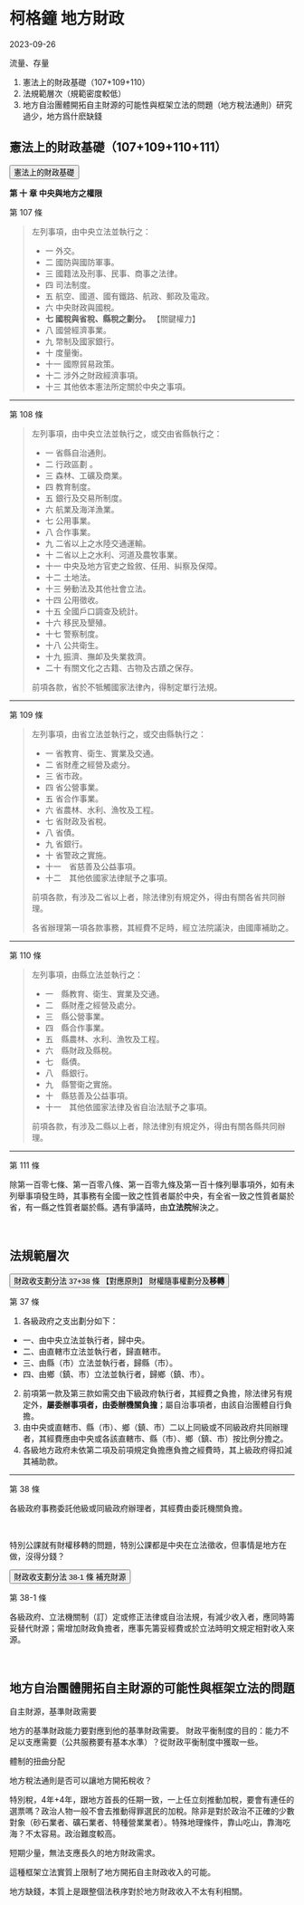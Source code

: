 # 柯格鐘 地方財政

2023-09-26

流量、存量


1. 憲法上的財政基礎（107+109+110）
2. 法規範層次（規範密度較低）
3. 地方自治團體開拓自主財源的可能性與框架立法的問題（地方稅法通則）研究過少，地方爲什麽缺錢

## 憲法上的財政基礎（107+109+110+111）

<button type="button" class="collapsible">憲法上的財政基礎</button>
<div class="content">
  <p>

**第 十 章 中央與地方之權限**

第 107 條

> 左列事項，由中央立法並執行之：
> 
> - 一 外交。
> - 二 國防與國防軍事。
> - 三 國籍法及刑事、民事、商事之法律。
> - 四 司法制度。
> - 五 航空、國道、國有鐵路、航政、郵政及電政。
> - 六 中央財政與國稅。
> - **七 國稅與省稅、縣稅之劃分。** 【關鍵權力】
> - 八 國營經濟事業。
> - 九 幣制及國家銀行。
> - 十 度量衡。
> - 十一 國際貿易政策。
> - 十二 涉外之財政經濟事項。
> - 十三 其他依本憲法所定關於中央之事項。

---

第 108 條

> 左列事項，由中央立法並執行之，或交由省縣執行之：
> 
> - 一 省縣自治通則。
> - 二 行政區劃 。
> - 三 森林、工礦及商業。
> - 四 教育制度。
> - 五 銀行及交易所制度。
> - 六 航業及海洋漁業。
> - 七 公用事業。
> - 八 合作事業。
> - 九 二省以上之水陸交通運輸。
> - 十 二省以上之水利、河道及農牧事業。
> - 十一 中央及地方官吏之銓敘、任用、糾察及保障。
> - 十二 土地法。
> - 十三 勞動法及其他社會立法。
> - 十四 公用徵收。
> - 十五 全國戶口調查及統計。
> - 十六 移民及墾殖。
> - 十七 警察制度。
> - 十八 公共衛生。
> - 十九 振濟、撫卹及失業救濟。
> - 二十 有關文化之古籍、古物及古蹟之保存。
> 
> 前項各款，省於不牴觸國家法律內，得制定單行法規。

---

第 109 條

> 左列事項，由省立法並執行之，或交由縣執行之：
> 
> - 一 省教育、衛生、實業及交通。
> - 二 省財產之經營及處分。
> - 三 省市政。
> - 四 省公營事業。
> - 五 省合作事業。
> - 六 省農林、水利、漁牧及工程。
> - 七 省財政及省稅。
> - 八 省債。
> - 九 省銀行。
> - 十 省警政之實施。
> - 十一　省慈善及公益事項。
> - 十二　其他依國家法律賦予之事項。
> 
> 前項各款，有涉及二省以上者，除法律別有規定外，得由有關各省共同辦理。
> 
> 各省辦理第一項各款事務，其經費不足時，經立法院議決，由國庫補助之。

---

第 110 條

> 左列事項，由縣立法並執行之：
> 
> - 一　縣教育、衛生、實業及交通。
> - 二　縣財產之經營及處分。
> - 三　縣公營事業。
> - 四　縣合作事業。
> - 五　縣農林、水利、漁牧及工程。
> - 六　縣財政及縣稅。
> - 七　縣債。
> - 八　縣銀行。
> - 九　縣警衛之實施。
> - 十　縣慈善及公益事項。
> - 十一　其他依國家法律及省自治法賦予之事項。
> 
> 前項各款，有涉及二縣以上者，除法律別有規定外，得由有關各縣共同辦理。 

---

第 111 條

除第一百零七條、第一百零八條、第一百零九條及第一百十條列舉事項外，如有未列舉事項發生時，其事務有全國一致之性質者屬於中央，有全省一致之性質者屬於省，有一縣之性質者屬於縣。遇有爭議時，由**立法院**解決之。  
</p>
</div>
<br>

## 法規範層次

<button type="button" class="collapsible">財政收支劃分法 37+38 條 【對應原則】 財權隨事權劃分及**移轉**</button>
<div class="content">
  <p>

第 37 條

1. 各級政府之支出劃分如下：

- 一、由中央立法並執行者，歸中央。
- 二、由直轄市立法並執行者，歸直轄市。
- 三、由縣（市）立法並執行者，歸縣（市）。
- 四、由鄉（鎮、市）立法並執行者，歸鄉（鎮、市）。
2. 前項第一款及第三款如需交由下級政府執行者，其經費之負擔，除法律另有規定外，**屬委辦事項者，由委辦機關負擔**；屬自治事項者，由該自治團體自行負擔。
3. 由中央或直轄市、縣（市）、鄉（鎮、市）二以上同級或不同級政府共同辦理者，其經費應由中央或各該直轄市、縣（市）、鄉（鎮、市）按比例分擔之。
4. 各級地方政府未依第二項及前項規定負擔應負擔之經費時，其上級政府得扣減其補助款。

---

第 38 條

各級政府事務委託他級或同級政府辦理者，其經費由委託機關負擔。
</p>
</div>
<br>

特別公課就有財權移轉的問題，特別公課都是中央在立法徵收，但事情是地方在做，沒得分錢？


<button type="button" class="collapsible">財政收支劃分法 38-1 條 補充財源</button>
<div class="content">
  <p>

第 38-1 條

各級政府、立法機關制（訂）定或修正法律或自治法規，有減少收入者，應同時籌妥替代財源；需增加財政負擔者，應事先籌妥經費或於立法時明文規定相對收入來源。

</p>
</div>
<br>


## 地方自治團體開拓自主財源的可能性與框架立法的問題

自主財源，基準財政需要

地方的基準財政能力要對應到他的基準財政需要。
財政平衡制度的目的：能力不足以支應需要（公共服務要有基本水準）？從財政平衡制度中獲取一些。

體制的扭曲分配

地方稅法通則是否可以讓地方開拓稅收？

特別稅，4年+4年，跟地方首長的任期一致，一上任立刻推動加稅，要會有連任的選票嗎？政治人物一般不會去推動得罪選民的加稅。除非是對於政治不正確的少數對象（砂石業者、礦石業者、特種營業業者）。特殊地理條件，靠山吃山，靠海吃海？不太容易。政治難度較高。

短期少量，無法支應長久的地方財政需求。

這種框架立法實質上限制了地方開拓自主財政收入的可能。

地方缺錢，本質上是跟整個法秩序對於地方財政收入不太有利相關。
